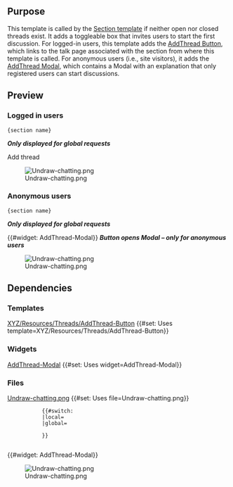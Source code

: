 <noinclude>
{{X/General/Partial|Section}}
== Purpose ==
This template is called by the [[Template:Section|Section template]] if neither open nor closed threads exist. It adds a toggleable box that invites users to start the first discussion. For logged-in users, this template adds the [[Template:X/Threads/AddThread-Button|AddThread Button]], which links to the talk page associated with the section from where this template is called. For anonymous users (i.e., site visitors), it adds the [[Widget:AddThread-Modal|AddThread Modal]], which contains a Modal with an explanation that only registered users can start discussions.

== Preview ==
=== Logged in users ===
<div class="container card mb-3 p-3">
    <div class="row d-flex align-items-center">
        <div class="col-12 col-md-8 px-md-4">
            <div class="h3 mt-3 pr-0">{{int:atlas-threads-start-discussion-about}} <code>{section name}</code></div>
            <p>{{int:atlas-threads-improve-section}}</p>
            <p>{{int:atlas-threads-hosted-global}} '''''Only displayed for global requests'''''</p>
            <div class="mb-3 btn btn-primary disabled">Add thread</div>
        </div>
        <div class="col-8 offset-2 col-md-4 offset-md-0 p-4 p-md-3 p-lg-5">[[File:Undraw-chatting.png|frameless|none|class=img-width]]</div>
    </div>
</div>

=== Anonymous users ===
<div class="container card mb-3 p-3">
    <div class="row d-flex align-items-center">
        <div class="col-12 col-md-8 px-md-4">
            <div class="h3 mt-3 pr-0">{{int:atlas-threads-start-discussion-about}} <code>{section name}</code></div>
            <p>{{int:atlas-threads-improve-section}}</p>
            <p>{{int:atlas-threads-hosted-global}} '''''Only displayed for global requests'''''</p>
            <div class="mb-3">{{#widget: AddThread-Modal}} <span class="ml-2">'''''Button opens Modal – only for anonymous users'''''</span></div>
        </div>
        <div class="col-8 offset-2 col-md-4 offset-md-0 p-4 p-md-3 p-lg-5">[[File:Undraw-chatting.png|frameless|none|class=img-width]]</div>
    </div>
</div>

== Dependencies ==
=== Templates ===
[[Template:X/Threads/AddThread-Button|XYZ/Resources/Threads/AddThread-Button]] {{#set: Uses template=XYZ/Resources/Threads/AddThread-Button}}<br>

=== Widgets ===
[[Widget:AddThread-Modal|AddThread-Modal]] {{#set: Uses widget=AddThread-Modal}}

=== Files ===
[[:File:Undraw-chatting.png|Undraw-chatting.png]] {{#set: Uses file=Undraw-chatting.png}}
</noinclude>
<includeonly><div class="container card mb-3 p-3">
    <div class="row d-flex align-items-center">
        <div class="col-12 col-md-8 px-md-4">
            <div class="h3 mt-3 pr-0">{{int:atlas-threads-start-discussion-about}} {{{pageTitle}}}</div>
            <p>{{int:atlas-threads-improve-section}}</p>
            {{#switch: {{{source}}}
            |local=
            |global= <p>{{int:atlas-threads-hosted-global}}</p>
            }}
            <div class="d-none user-show mb-3">{{X/Threads/AddThread-Button|source={{{source}}}|pageTalk={{{pageTalk}}}}}</div>
            <div class="anonymous-show mb-3">{{#widget: AddThread-Modal}}</div>
        </div>
        <div class="col-8 offset-2 col-md-4 offset-md-0 p-4 p-md-3 p-lg-5">[[File:Undraw-chatting.png|frameless|none|class=img-width]]</div>
    </div>
</div><nowiki/></includeonly>